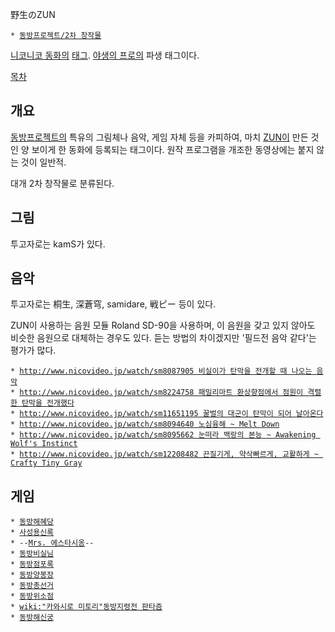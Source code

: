 野生のZUN

 * [[동방프로젝트/2차 창작물]]

[[니코니코 동화]]의 [[태그]]. [[야생의 프로]]의 파생 태그이다.

[[목차]]

== 개요 ==
[[동방프로젝트]]의 특유의 그림체나 음악, 게임 자체 등을 카피하여, 마치 [[ZUN]]이 만든 것인 양 보이게 한 동화에 등록되는 태그이다. 원작 프로그램을 개조한 동영상에는 붙지 않는 것이 일반적.

대개 2차 창작물로 분류된다.

== 그림 ==
투고자로는 kamS가 있다.

== 음악 ==
투고자로는 桐生, 深蒼穹, samidare, 戦ピー 등이 있다.

ZUN이 사용하는 음원 모듈 Roland SD-90을 사용하며, 이 음원을 갖고 있지 않아도 비슷한 음원으로 대체하는 경우도 있다. 듣는 방법의 차이겠지만 '필드전 음악 같다'는 평가가 많다.

 * [[http://www.nicovideo.jp/watch/sm8087905 비실이가 탄막을 전개할 때 나오는 음악]]
 * [[http://www.nicovideo.jp/watch/sm8224758 패밀리마트 환상향점에서 점원이 격렬한 탄막을 전개했다]]
 * [[http://www.nicovideo.jp/watch/sm11651195 꿀벌의 대군이 탄막이 되어 날아온다]]
 * [[http://www.nicovideo.jp/watch/sm8094640 노심융해 ~ Melt Down]]
 * [[http://www.nicovideo.jp/watch/sm8095662 눈떠라 백랑의 본능 ~ Awakening Wolf's Instinct]]
 * [[http://www.nicovideo.jp/watch/sm12208482 끈질기게, 약삭빠르게, 교활하게 ~ Crafty Tiny Gray]]
== 게임 ==
 * [[동방해혜당]]
 * [[사성용신록]]
 * --[[Mrs. 에스타시옹]]--
 * [[동방비실님]]
 * [[동방점포록]]
 * [[동방양봉장]]
 * [[동방총선거]]
 * [[동방위소점]]
 * [[wiki:"카와시로 미토리"동방지령전 판타즘]]
 * [[동방해신궁]]
